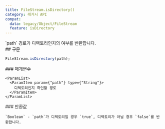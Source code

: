 ```yaml
---
title: FileStream.isDirectory()
category: 레거시 API
compat:
  data: legacy/Object/FileStream
  feature: isDirectory
---
```


<Section>
  `path` 경로가 디렉토리인지의 여부를 반환합니다.
</Section>
<Section>
  ## 구문

  ~~~js
  FileStream.isDirectory(path);
  ~~~

  <Section>
    ### 매개변수

    <ParamList>
      <ParamItem param={"path"} type={"String"}>
        디렉토리인지 확인할 경로
      </ParamItem>
    </ParamList>
  </Section>
  <Section>
    ### 반환값

    `Boolean` - `path`가 디렉토리일 경우 `true`, 디렉토리가 아닐 경우 `false`를 반환합니다.
  </Section>
</Section>